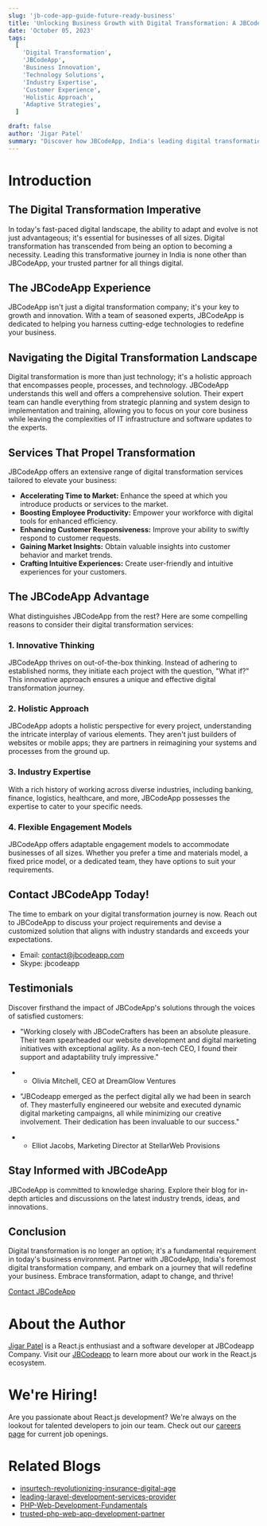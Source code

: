 ```yaml
---
slug: 'jb-code-app-guide-future-ready-business'
title: 'Unlocking Business Growth with Digital Transformation: A JBCodeApp Journey'
date: 'October 05, 2023'
tags:
  [
    'Digital Transformation',
    'JBCodeApp',
    'Business Innovation',
    'Technology Solutions',
    'Industry Expertise',
    'Customer Experience',
    'Holistic Approach',
    'Adaptive Strategies',
  ]

draft: false
author: 'Jigar Patel'
summary: "Discover how JBCodeApp, India's leading digital transformation partner, can revolutionize your business with innovative solutions and adaptive strategies. Embark on a journey towards a tech-driven future."
---
```


# Introduction

<TOCInline toc={props.toc} exclude="Introduction" toHeading={2} />

## The Digital Transformation Imperative

In today's fast-paced digital landscape, the ability to adapt and evolve is not just advantageous; it's essential for businesses of all sizes. Digital transformation has transcended from being an option to becoming a necessity. Leading this transformative journey in India is none other than JBCodeApp, your trusted partner for all things digital.

## The JBCodeApp Experience

JBCodeApp isn't just a digital transformation company; it's your key to growth and innovation. With a team of seasoned experts, JBCodeApp is dedicated to helping you harness cutting-edge technologies to redefine your business.

## Navigating the Digital Transformation Landscape

Digital transformation is more than just technology; it's a holistic approach that encompasses people, processes, and technology. JBCodeApp understands this well and offers a comprehensive solution. Their expert team can handle everything from strategic planning and system design to implementation and training, allowing you to focus on your core business while leaving the complexities of IT infrastructure and software updates to the experts.

## Services That Propel Transformation

JBCodeApp offers an extensive range of digital transformation services tailored to elevate your business:

- **Accelerating Time to Market:** Enhance the speed at which you introduce products or services to the market.
- **Boosting Employee Productivity:** Empower your workforce with digital tools for enhanced efficiency.
- **Enhancing Customer Responsiveness:** Improve your ability to swiftly respond to customer requests.
- **Gaining Market Insights:** Obtain valuable insights into customer behavior and market trends.
- **Crafting Intuitive Experiences:** Create user-friendly and intuitive experiences for your customers.

## The JBCodeApp Advantage

What distinguishes JBCodeApp from the rest? Here are some compelling reasons to consider their digital transformation services:

### 1. Innovative Thinking

JBCodeApp thrives on out-of-the-box thinking. Instead of adhering to established norms, they initiate each project with the question, "What if?" This innovative approach ensures a unique and effective digital transformation journey.

### 2. Holistic Approach

JBCodeApp adopts a holistic perspective for every project, understanding the intricate interplay of various elements. They aren't just builders of websites or mobile apps; they are partners in reimagining your systems and processes from the ground up.

### 3. Industry Expertise

With a rich history of working across diverse industries, including banking, finance, logistics, healthcare, and more, JBCodeApp possesses the expertise to cater to your specific needs.

### 4. Flexible Engagement Models

JBCodeApp offers adaptable engagement models to accommodate businesses of all sizes. Whether you prefer a time and materials model, a fixed price model, or a dedicated team, they have options to suit your requirements.

## Contact JBCodeApp Today!

The time to embark on your digital transformation journey is now. Reach out to JBCodeApp to discuss your project requirements and devise a customized solution that aligns with industry standards and exceeds your expectations.

- Email: contact@jbcodeapp.com
- Skype: jbcodeapp

## Testimonials

Discover firsthand the impact of JBCodeApp's solutions through the voices of satisfied customers:

- "Working closely with JBCodeCrafters has been an absolute pleasure. Their team spearheaded our website development and digital marketing initiatives with exceptional agility. As a non-tech CEO, I found their support and adaptability truly impressive."
- - Olivia Mitchell, CEO at DreamGlow Ventures

- "JBCodeapp emerged as the perfect digital ally we had been in search of. They masterfully engineered our website and executed dynamic digital marketing campaigns, all while minimizing our creative involvement. Their dedication has been invaluable to our success."
- - Elliot Jacobs, Marketing Director at StellarWeb Provisions

## Stay Informed with JBCodeApp

JBCodeApp is committed to knowledge sharing. Explore their blog for in-depth articles and discussions on the latest industry trends, ideas, and innovations.

## Conclusion

Digital transformation is no longer an option; it's a fundamental requirement in today's business environment. Partner with JBCodeApp, India's foremost digital transformation company, and embark on a journey that will redefine your business. Embrace transformation, adapt to change, and thrive!

[Contact JBCodeApp](mailto:sales@jbcodeapp.com)

# About the Author

[Jigar Patel](https://expertlaravel.com) is a React.js enthusiast and a software developer at JBCodeapp Company. Visit our [JBCodeapp](https://jbcodeapp.com) to learn more about our work in the React.js ecosystem.

# We're Hiring!

Are you passionate about React.js development? We're always on the lookout for talented developers to join our team. Check out our [careers page](https://jbcodeapp.com) for current job openings.

# Related Blogs

- [insurtech-revolutionizing-insurance-digital-age](insurtech-revolutionizing-insurance-digital-age.mdx)
- [leading-laravel-development-services-provider](leading-laravel-development-services-provider.mdx)
- [PHP-Web-Development-Fundamentals](PHP-Web-Development-Fundamentals.mdx)
- [trusted-php-web-app-development-partner](trusted-php-web-app-development-partner.mdx)
